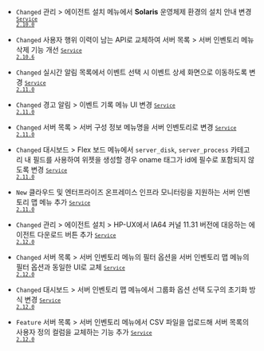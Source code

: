 - <code class="Changed" type="1">Changed</code> <span class="uitext">관리</span> &gt; <span class="uitext">에이전트 설치</span> 메뉴에서 <strong>Solaris</strong> 운영체제 환경의 설치 안내 변경 <code class='changelog-service'><a href="https://docs.whatap.io/release-notes/service/service-2_10_x"><code class='changelog-service'>Service 2.10.0​</code></a></code>

- <code class="Changed" type="1">Changed</code> 사용자 행위 이력이 남는 API로 교체하여 <span class="uitext">서버 목록</span> &gt; <span class="uitext">서버 인벤토리</span> 메뉴 삭제 기능 개선 <code class='changelog-service'><a href="https://docs.whatap.io/release-notes/service/service-2_10_x"><code class='changelog-service'>Service 2.10.6​</code></a></code>

- <code class="Changed" type="1">Changed</code> <span class="uitext">실시간 알림 목록</span>에서 이벤트 선택 시 이벤트 <span class="uitext">상세</span> 화면으로 이동하도록 변경 <code class='changelog-service'><a href="https://docs.whatap.io/release-notes/service/service-2_11_x"><code class='changelog-service'>Service 2.11.0​</code></a></code>

- <code class="Changed" type="1">Changed</code> <span class="uitext">경고 알림</span> &gt; <span class="uitext">이벤트 기록</span> 메뉴 UI 변경 <code class='changelog-service'><a href="https://docs.whatap.io/release-notes/service/service-2_11_x"><code class='changelog-service'>Service 2.11.0​</code></a></code>

- <code class="Changed" type="1">Changed</code> <span class="uitext">서버 목록</span> &gt; <span class="uitext">서버 구성 정보</span> 메뉴명을 <span class="uitext">서버 인벤토리</span>로 변경 <code class='changelog-service'><a href="https://docs.whatap.io/release-notes/service/service-2_11_x"><code class='changelog-service'>Service 2.11.0​</code></a></code>

- <code class="Changed" type="1">Changed</code> <span class="uitext">대시보드</span> &gt; <span class="uitext">Flex 보드</span> 메뉴에서 <code>server_disk</code>, <code>server_process</code> 카테고리 내 필드를 사용하여 위젯을 생성할 경우 oname 태그가 id에 필수로 포함되지 않도록 변경 <code class='changelog-service'><a href="https://docs.whatap.io/release-notes/service/service-2_11_x"><code class='changelog-service'>Service 2.11.0​</code></a></code>

- <code class="New" type="1">New</code> 클라우드 및 엔터프라이즈 온프레미스 인프라 모니터링을 지원하는 <span class="uitext">서버 인벤토리 맵</span> 메뉴 추가 <code class='changelog-service'><a href="https://docs.whatap.io/release-notes/service/service-2_11_x"><code class='changelog-service'>Service 2.11.0​</code></a></code>

- <code class="Changed" type="1">Changed</code> <span class="uitext">관리</span> &gt; <span class="uitext">에이전트 설치</span> &gt; <span class="uitext">HP-UX</span>에서 IA64 커널 11.31 버전에 대응하는 에이전트 다운로드 버튼 추가 <code class='changelog-service'><a href="https://docs.whatap.io/release-notes/service/service-2_12_x"><code class='changelog-service'>Service 2.12.0​</code></a></code>

- <code class="Changed" type="1">Changed</code> <span class="uitext">서버 목록</span> &gt; <span class="uitext">서버 인벤토리</span> 메뉴의 <span class="uitext">필터</span> 옵션을 <span class="uitext">서버 인벤토리 맵</span> 메뉴의 <span class="uitext">필터</span> 옵션과 동일한 UI로 교체 <code class='changelog-service'><a href="https://docs.whatap.io/release-notes/service/service-2_12_x"><code class='changelog-service'>Service 2.12.0​</code></a></code>

- <code class="Changed" type="1">Changed</code> <span class="uitext">대시보드</span> &gt; <span class="uitext">서버 인벤토리 맵</span> 메뉴에서 그룹화 옵션 선택 도구의 초기화 방식 변경 <code class='changelog-service'><a href="https://docs.whatap.io/release-notes/service/service-2_12_x"><code class='changelog-service'>Service 2.12.0​</code></a></code>

- <code class="Feature" type="1">Feature</code> <span class="uitext">서버 목록</span> &gt; <span class="uitext">서버 인벤토리</span> 메뉴에서 CSV 파일을 업로드해 서버 목록의 사용자 정의 컬럼을 교체하는 기능 추가 <code class='changelog-service'><a href="https://docs.whatap.io/release-notes/service/service-2_12_x"><code class='changelog-service'>Service 2.12.0​</code></a></code>